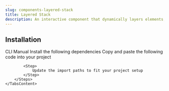 ```yaml
---
slug: components-layered-stack
title: Layered Stack
description: An interactive component that dynamically layers elements, creating a visually engaging stacked animation effect.
---
```


<DemoCodePreview
    path="demo/components/layered-stack/default.tsx"
    v0Link="/gsap/layered-stack"
/>

## Installation

<Tabs defaultValue="cli" className="mt-3">
    <TabsList>
        <TabsTrigger value="cli">CLI</TabsTrigger>
        <TabsTrigger value="manual">Manual</TabsTrigger>
    </TabsList>
    <TabsContent value="cli" className="mt-4">
        <InstallationCommand command={`npx shadcn@latest add "@paceui-ui/layered-stack`} />
    </TabsContent>
    <TabsContent value="manual" className="mt-4">
        <Steps>
            <Step>
                Install the following dependencies
            </Step>
            <InstallationCommand command="npm install gsap @gsap/react" />
            <Step>
                Copy and paste the following code into your project
            </Step>
            <CodePreview path='components/gsap/layered-stack.tsx' collapsible></CodePreview>

            <Step>
                Update the import paths to fit your project setup
            </Step>
        </Steps>
    </TabsContent>
</Tabs>
